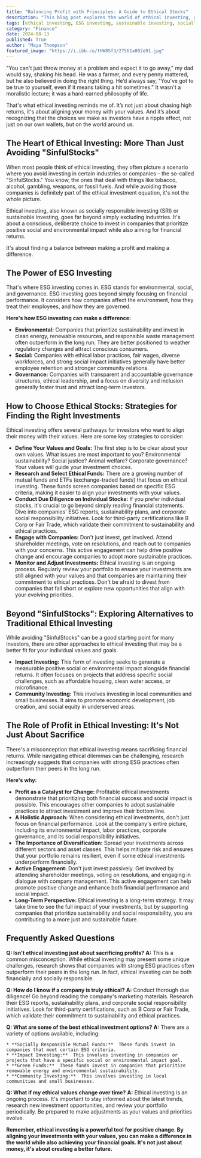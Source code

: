 ```yaml
---
title: "Balancing Profit with Principles: A Guide to Ethical Stocks"
description: "This blog post explores the world of ethical investing, guiding you on how to align your investments with your values. Learn about ESG investing, identify ethical stocks, and understand how to find a balance between making a profit and making a difference."
tags: [ethical investing, ESG investing, sustainable investing, socially responsible investing, impact investing, community investing, green investing, financial ethics, investment strategies, social impact]
category: "Finance"
date: 2024-08-13
published: True
author: "Maya Thompson"
featured_image: "https://i.ibb.co/tHW8Sf3/27561a802e91.jpg"
---
```



"You can't just throw money at a problem and expect it to go away," my dad would say, shaking his head. He was a farmer, and every penny mattered, but he also believed in doing the right thing. He’d always say, "You've got to be true to yourself, even if it means taking a hit sometimes." It wasn't a moralistic lecture; it was a hard-earned philosophy of life. 

That's what ethical investing reminds me of. It’s not just about chasing high returns, it's about aligning your money with your values. And it’s about recognizing that the choices we make as investors have a ripple effect, not just on our own wallets, but on the world around us.

## The Heart of Ethical Investing: More Than Just Avoiding "SinfulStocks"

When most people think of ethical investing, they often picture a scenario where you avoid investing in certain industries or companies – the so-called "SinfulStocks."  You know, the ones that deal with things like tobacco, alcohol, gambling, weapons, or fossil fuels.  And while avoiding those companies is definitely part of the ethical investment equation, it's not the whole picture.

Ethical investing, also known as socially responsible investing (SRI) or sustainable investing, goes far beyond simply excluding industries. It's about a conscious, deliberate choice to invest in companies that prioritize positive social and environmental impact while also aiming for financial returns. 

It's about finding a balance between making a profit and making a difference.

## The Power of ESG Investing

That's where ESG investing comes in. ESG stands for environmental, social, and governance. ESG investing goes beyond simply focusing on financial performance. It considers how companies affect the environment, how they treat their employees, and how they are governed.

**Here's how ESG investing can make a difference:**

* **Environmental:** Companies that prioritize sustainability and invest in clean energy, renewable resources, and responsible waste management often outperform in the long run. They are better positioned to weather regulatory changes and attract conscious consumers.
* **Social:**  Companies with ethical labor practices, fair wages, diverse workforces, and strong social impact initiatives generally have better employee retention and stronger community relations.
* **Governance:** Companies with transparent and accountable governance structures, ethical leadership, and a focus on diversity and inclusion generally foster trust and attract long-term investors.

## How to Choose Ethical Stocks: Strategies for Finding the Right Investments

Ethical investing offers several pathways for investors who want to align their money with their values.  Here are some key strategies to consider:

* **Define Your Values and Goals:** The first step is to be clear about your own values. What issues are most important to you? Environmental sustainability? Social justice? Animal welfare? Corporate governance?  Your values will guide your investment choices.
* **Research and Select Ethical Funds:** There are a growing number of mutual funds and ETFs (exchange-traded funds) that focus on ethical investing. These funds screen companies based on specific ESG criteria, making it easier to align your investments with your values.
* **Conduct Due Diligence on Individual Stocks:** If you prefer individual stocks, it's crucial to go beyond simply reading financial statements. Dive into companies' ESG reports, sustainability plans, and corporate social responsibility initiatives. Look for third-party certifications like B Corp or Fair Trade, which validate their commitment to sustainability and ethical practices. 
* **Engage with Companies:**  Don't just invest, get involved.  Attend shareholder meetings, vote on resolutions, and reach out to companies with your concerns.  This active engagement can help drive positive change and encourage companies to adopt more sustainable practices.
* **Monitor and Adjust Investments:**  Ethical investing is an ongoing process.  Regularly review your portfolio to ensure your investments are still aligned with your values and that companies are maintaining their commitment to ethical practices.  Don't be afraid to divest from companies that fall short or explore new opportunities that align with your evolving priorities.

## Beyond "SinfulStocks": Exploring Alternatives to Traditional Ethical Investing 

While avoiding "SinfulStocks" can be a good starting point for many investors, there are other approaches to ethical investing that may be a better fit for your individual values and goals.  

* **Impact Investing:**  This form of investing seeks to generate a measurable positive social or environmental impact alongside financial returns.  It often focuses on projects that address specific social challenges, such as affordable housing, clean water access, or microfinance.
* **Community Investing:**  This involves investing in local communities and small businesses. It aims to promote economic development, job creation, and social equity in underserved areas.

## The Role of Profit in Ethical Investing: It's Not Just About Sacrifice

There's a misconception that ethical investing means sacrificing financial returns.  While navigating ethical dilemmas can be challenging, research increasingly suggests that companies with strong ESG practices often outperform their peers in the long run.  

**Here's why:**

* **Profit as a Catalyst for Change:**  Profitable ethical investments demonstrate that prioritizing both financial success and social impact is possible. This encourages other companies to adopt sustainable practices to attract investment and improve their bottom line.
* **A Holistic Approach:** When considering ethical investments, don't just focus on financial performance. Look at the company's entire picture, including its environmental impact, labor practices, corporate governance, and its social responsibility initiatives.
* **The Importance of Diversification:**  Spread your investments across different sectors and asset classes.  This helps mitigate risk and ensures that your portfolio remains resilient, even if some ethical investments underperform financially.
* **Active Engagement:**  Don't just invest passively. Get involved by attending shareholder meetings, voting on resolutions, and engaging in dialogue with company management.  This active engagement can help promote positive change and enhance both financial performance and social impact.
* **Long-Term Perspective:**  Ethical investing is a long-term strategy. It may take time to see the full impact of your investments, but by supporting companies that prioritize sustainability and social responsibility, you are contributing to a more just and sustainable future.

## Frequently Asked Questions

**Q: Isn't ethical investing just about sacrificing profits?**
**A:**  This is a common misconception.  While ethical investing may present some unique challenges, research shows that companies with strong ESG practices often outperform their peers in the long run.  In fact, ethical investing can be both financially and socially responsible.

**Q: How do I know if a company is truly ethical?**
**A:** Conduct thorough due diligence!  Go beyond reading the company's marketing materials.  Research their ESG reports, sustainability plans, and corporate social responsibility initiatives.  Look for third-party certifications, such as B Corp or Fair Trade, which validate their commitment to sustainability and ethical practices.

**Q: What are some of the best ethical investment options?**
**A:** There are a variety of options available, including:

    * **Socially Responsible Mutual Funds:**  These funds invest in companies that meet certain ESG criteria.
    * **Impact Investing:**  This involves investing in companies or projects that have a specific social or environmental impact goal.
    * **Green Funds:**  These funds invest in companies that prioritize renewable energy and environmental sustainability.
    * **Community Investing:**  This involves investing in local communities and small businesses. 

**Q: What if my ethical values change over time?**
**A:** Ethical investing is an ongoing process.  It's important to stay informed about the latest trends, research new investment opportunities, and review your portfolio periodically.  Be prepared to make adjustments as your values and priorities evolve. 

**Remember, ethical investing is a powerful tool for positive change.  By aligning your investments with your values, you can make a difference in the world while also achieving your financial goals.  It's not just about money, it's about creating a better future.** 